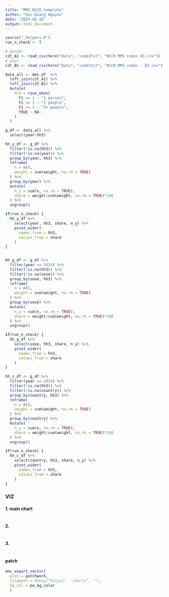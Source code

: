 ```yaml
---
title: "MMS_NCCR_template"
author: "Duc-Quang Nguyen"
date: "2025-05-10"
output: html_document
---
```


```r
source("_helpers.R")
run_n_check <- T
```


```r
# gender
c2t_A1 <- read_csv(here("Data", "code2txt", "NCCR MMS Codes A1.csv"))
# pays 
c2t_B1 <- read_csv(here("Data", "code2txt", "NCCR_MMS_codes - B1.csv"))

data_all <- mms_df  %>% 
  left_join(c2t_A1) %>% 
  left_join(c2t_B1) %>% 
  mutate(
    hh3 = case_when(
      F1 == 1 ~ "1 person",
      F1 == 2 ~ "2 people",
      F1 >= 3 ~ "3+ people",
      TRUE ~ NA
    )
  )

g_df <- data_all %>% 
  select(year:hh3)
```


```r
hh_y_df <- g_df %>% 
  filter(!is.na(hh3)) %>% 
  filter(!is.na(year)) %>% 
  group_by(year, hh3) %>% 
  reframe(
    n = n(),
    weight = sum(weight, na.rm = TRUE)
  ) %>%
  group_by(year) %>%
  mutate(
    n_y = sum(n, na.rm = TRUE),
    share = weight/sum(weight, na.rm = TRUE)*100
  ) %>% 
  ungroup()

if(run_n_check) {
  hh_y_df %>% 
    select(year, hh3, share, n_y) %>%
    pivot_wider(
      names_from = hh3,
      values_from = share
    ) 
}


hh_g_df <- g_df %>% 
  filter(year == 2024) %>%
  filter(!is.na(hh3)) %>% 
  filter(!is.na(sexe)) %>% 
  group_by(sexe, hh3) %>% 
  reframe(
    n = n(),
    weight = sum(weight, na.rm = TRUE)
  ) %>%
  group_by(sexe) %>%
  mutate(
    n_y = sum(n, na.rm = TRUE),
    share = weight/sum(weight, na.rm = TRUE)*100
  ) %>% 
  ungroup()

if(run_n_check) {
  hh_g_df %>% 
    select(sexe, hh3, share, n_y) %>%
    pivot_wider(
      names_from = hh3,
      values_from = share
    )
}

hh_c_df <- g_df %>% 
  filter(year == 2024) %>%
  filter(!is.na(hh3)) %>% 
  filter(!is.na(country)) %>% 
  group_by(country, hh3) %>% 
  reframe(
    n = n(),
    weight = sum(weight, na.rm = TRUE)
  ) %>%
  group_by(country) %>%
  mutate(
    n_y = sum(n, na.rm = TRUE),
    share = weight/sum(weight, na.rm = TRUE)*100
  ) %>% 
  ungroup()

if(run_n_check) {
  hh_c_df %>% 
    select(country, hh3, share, n_y) %>%
    pivot_wider(
      names_from = hh3,
      values_from = share
    ) 
}
```



### VIZ

#### 1. main  chart

```r

```

#### 2.   

```r

```

#### 3.

```r
```

#### patch

```r

mms_export_vector(
  plot = patchwork,
  filepath = #here("Output", "charts", ""),
  bg_col = pw_bg_color
  )


```